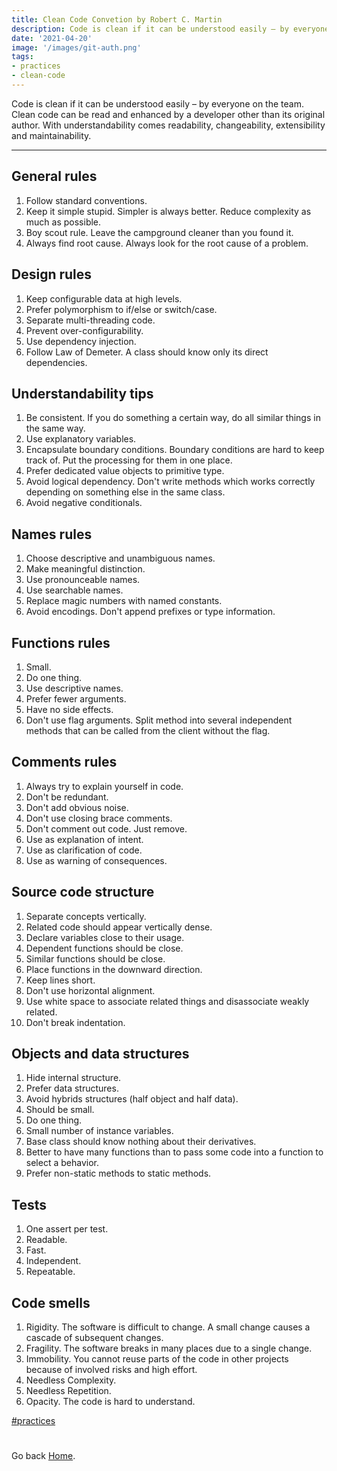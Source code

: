 ```yaml
---
title: Clean Code Convetion by Robert C. Martin
description: Code is clean if it can be understood easily – by everyone on the team. Clean code can be read and enhanced by a developer other than its original author. With understandability comes readability, changeability, extensibility and maintainability.
date: '2021-04-20'
image: '/images/git-auth.png'
tags: 
- practices
- clean-code
---
```


Code is clean if it can be understood easily – by everyone on the team. Clean code can be read and enhanced by a developer other than its original author. With understandability comes readability, changeability, extensibility and maintainability.
_____________________________________

## General rules
1. Follow standard conventions.
2. Keep it simple stupid. Simpler is always better. Reduce complexity as much as possible.
3. Boy scout rule. Leave the campground cleaner than you found it.
4. Always find root cause. Always look for the root cause of a problem.

## Design rules
1. Keep configurable data at high levels.
2. Prefer polymorphism to if/else or switch/case.
3. Separate multi-threading code.
4. Prevent over-configurability.
5. Use dependency injection.
6. Follow Law of Demeter. A class should know only its direct dependencies.

## Understandability tips
1. Be consistent. If you do something a certain way, do all similar things in the same way.
2. Use explanatory variables.
3. Encapsulate boundary conditions. Boundary conditions are hard to keep track of. Put the processing for them in one place.
4. Prefer dedicated value objects to primitive type.
5. Avoid logical dependency. Don't write methods which works correctly depending on something else in the same class.
6. Avoid negative conditionals.

## Names rules
1. Choose descriptive and unambiguous names.
2. Make meaningful distinction.
3. Use pronounceable names.
4. Use searchable names.
5. Replace magic numbers with named constants.
6. Avoid encodings. Don't append prefixes or type information.

## Functions rules
1. Small.
2. Do one thing.
3. Use descriptive names.
4. Prefer fewer arguments.
5. Have no side effects.
6. Don't use flag arguments. Split method into several independent methods that can be called from the client without the flag.

## Comments rules
1. Always try to explain yourself in code.
2. Don't be redundant.
3. Don't add obvious noise.
4. Don't use closing brace comments.
5. Don't comment out code. Just remove.
6. Use as explanation of intent.
7. Use as clarification of code.
8. Use as warning of consequences.

## Source code structure
1. Separate concepts vertically.
2. Related code should appear vertically dense.
3. Declare variables close to their usage.
4. Dependent functions should be close.
5. Similar functions should be close.
6. Place functions in the downward direction.
7. Keep lines short.
8. Don't use horizontal alignment.
9. Use white space to associate related things and disassociate weakly related.
10. Don't break indentation.

## Objects and data structures
1. Hide internal structure.
2. Prefer data structures.
3. Avoid hybrids structures (half object and half data).
4. Should be small.
5. Do one thing.
6. Small number of instance variables.
7. Base class should know nothing about their derivatives.
8. Better to have many functions than to pass some code into a function to select a behavior.
9. Prefer non-static methods to static methods.

## Tests
1. One assert per test.
2. Readable.
3. Fast.
4. Independent.
5. Repeatable.

## Code smells
1. Rigidity. The software is difficult to change. A small change causes a cascade of subsequent changes.
2. Fragility. The software breaks in many places due to a single change.
3. Immobility. You cannot reuse parts of the code in other projects because of involved risks and high effort.
4. Needless Complexity.
5. Needless Repetition.
6. Opacity. The code is hard to understand.

[#practices]() 

#

Go back [Home](/).